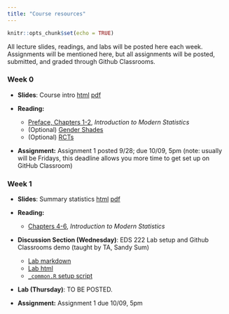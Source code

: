 ```yaml
---
title: "Course resources"
---
```


```r
knitr::opts_chunk$set(echo = TRUE)
```

<!-- <p style="color: #ba5e00"><b>TO UPDATE THIS PAGE:</b> Open and edit the <b>resources.Rmd</b> file, in the project root, to delete this placeholder text and customize with your own!</p> -->

All lecture slides, readings, and labs will be posted here each week. Assignments will be mentioned here, but all assignments will be posted, submitted, and graded through Github Classrooms.

### Week 0

- **Slides**: Course intro [html](slides/01-intro/01-intro.html) [pdf](slides/01-intro/01-intro.pdf)

- **Reading:** 
  + [Preface, Chapters 1-2](https://openintro-ims.netlify.app/preface.html), _Introduction to Modern Statistics_
  + (Optional) [Gender Shades](http://gendershades.org/)
  + (Optional) [RCTs](https://www.youtube.com/watch?v=0zvrGiPkVcs)

- **Assignment:** Assignment 1 posted 9/28; due 10/09, 5pm (note: usually will be Fridays, this deadline allows you more time to get set up on GitHub Classroom)

### Week 1

- **Slides**: Summary statistics [html](slides/02-summstats/02-summstats.html) [pdf](slides/02-summstats/02-summstats.pdf)

- **Reading:** 
  + [Chapters 4-6](https://openintro-ims.netlify.app/data-design.html), _Introduction to Modern Statistics_

- **Discussion Section (Wednesday)**: EDS 222 Lab setup and Github Classrooms demo (taught by TA, Sandy Sum)
  + [Lab markdown](labs/01-week-week-1-discussion.Rmd)
  + [Lab html](labs/01-weekweek-1-discussion.html)
  + [`_common.R` setup script](labs/_common.R) 

- **Lab (Thursday)**: TO BE POSTED. <!-- Data visualization with categorical variables [html](labs/02-week-two/week-2-categorical-data.html) [Rmd](labs/02-week-two/week-2-categorical-data.Rmd) -->

- **Assignment:** Assignment 1 due 10/09, 5pm 

<!--
### Week 2

- **Slides 01**: Course intro [html](slides/01-intro/01-intro.html) [pdf](slides/01-intro/01-intro.pdf)

- **Slides 02**: Summary statistics [html](slides/02-summstats/02-summstats.html) [pdf](slides/02-summstats/02-summstats.pdf) 

- **Optional lab material**: Data visualization with categorical variables [html](labs/02-week-two/week-2-categorical-data.html) [Rmd](labs/02-week-two/week-2-categorical-data.Rmd)

- **Reading:** 
  + (For Tuesday) [Chapter 2](https://openintro-ims.netlify.app/data-design.html), _Introduction to Modern Statistics_
  + (For Thursday) [Chapters 4-6](https://openintro-ims.netlify.app/data-design.html), _Introduction to Modern Statistics_
  + Optional reading: Rolf et al. (2021) ["Representation matters"](https://arxiv.org/abs/2103.03399)
  + Optional reading/watching: ["Gender shades"](http://gendershades.org/)
  + Optional watching: Esther Duflo on [Randomized Control Trials](https://www.youtube.com/watch?v=0zvrGiPkVcs)
  
- **Assignment:** Assignment 1 due 10/04, 9am
-->
<!--
- **Reading:** 
  

- **Lab:** [setup script](https://www.dropbox.com/s/2pwolalmlai8n5m/_common.R?dl=0), [markdown](labs/02-week-two/week-2-lab.Rmd), [answers](labs/02-week-two/week-2-lab-answers.Rmd), [answers in html](labs/02-week-two/week-2-lab-answers.html). Note: all files also on Github [here](https://github.com/tcarleton/EDS-222-stats)
  
- **Assignment:** Assignment 2 posted 9/30; due 10/7, 5pm
-->
<!--
### Week 3

- **Slides 03**: Ordinary Least Squares [html](slides/03-ols/03-ols.html) [pdf](slides/03-ols/03-ols.pdf)

- **Reading:** 
  + [Chapter 7](https://openintro-ims.netlify.app/data-design.html), _Introduction to Modern Statistics_


- **Lab:** OLS in `R` [markdown](labs/03-week-three/week-3-lab.Rmd), [answers](labs/03-week-three/week-3-lab-answers.Rmd), [answers in html](labs/03-week-three/week-3-lab-answers.html). Note: all files also on Github [here](https://github.com/tcarleton/EDS-222-stats)
  
- **Assignment:** Assignment 2 posted 10/5; due 10/13, 9am 
-->
<!--
### Week 4

- **Slides 04**: Ordinary Least Squares, continued [html](slides/04-ols-contd/04-ols-contd.html) [pdf](slides/04-ols-contd/04-ols-contd.pdf) 

- **Reading:** 
  + [Chapter 8](https://openintro-ims.netlify.app/data-design.html), _Introduction to Modern Statistics_
  + [Optional/Extra: Ch 10](https://openintro-ims.netlify.app/model-application.html), _Introduction to Modern Statistics_

- **Lab:** OLS in `R`, continued [markdown](labs/04-week-four/week-4-lab.Rmd), [answers](labs/04-week-four/week-4-lab-answers.Rmd), [answers in html](labs/04-week-four/week-4-lab-answers.html). 
  
- **Assignment:** Assignment 2 due 10/13, 9am
-->
<!--
### Week 5

- **Slides 05**: Multiple linear regression and interaction models [html](slides/05-multiplereg/05-multiplereg.html) [pdf](slides/05-multiplereg/05-multiplereg.pdf)

- **Reading:** 
  + [Chapter 8](https://openintro-ims.netlify.app/data-design.html), _Introduction to Modern Statistics_
  + Note that interaction models are not covered in _IMS_. [This](http://www.jkarreth.net/files/RPOS517_Day11_Interact.html) is a helpful resource that covers interaction models conceptually and shows how to code them up in `R` (note that we will cover the coding in Thursday's lab and please ignore anything after the subsection titled "Obtaining standard errors for marginal effects")

- **Lab:** Interaction models in `R` [markdown](labs/05-week-five/week-5-lab.Rmd), [answers](labs/05-week-five/week-5-lab-answers.Rmd), [answers in html](labs/05-week-five/week-5-lab-answers.html). 
  
- **Assignment:** Assignment 3 posted 10/18, see lecture slides for details on timing and grading 

- **Extra exam study material:** Here is an example of how you can evaluate the plausibility of OLS Assumption #4, which is necessary to ensure that OLS is the lowest variance estimator of all the unbiased estimators: [html](labs/05-week-five/example_OLS_assumptions.html), [markdown](labs/05-week-five/example_OLS_assumptions.Rmd)
-->
<!--
### Week 6

- Review \& Midterm Exam

- **Assignment 3 answer key:** [html](labs/assignment-03-answers.html) [rmd](labs/assignment-03-answers.Rmd)

-->
<!--
### Week 7

- **Slides 07**: Logistic regression and other nonlinear models [html](slides/07-nonlinearmodels/07-nonlinearmodels.html) [pdf](slides/07-nonlinearmodels/07-nonlinearmodels.pdf)

- **Reading:** 
  + [Chapter 9](https://openintro-ims.netlify.app/model-logistic.html), _Introduction to Modern Statistics_

- **Lab:** Logistic regressions in `R` [markdown](labs/07-week-seven/week-7-lab.Rmd), [answers](labs/07-week-seven/week-7-lab-answers.Rmd), [answers in html](labs/07-week-seven/week-7-lab-answers.html) 
  
- **Assignment:** Final project proposal due November 10, 9am. Final project guidelines [here](labs/EDS222_final_project_guidelines.pdf)
-->
<!--
### Week 8

- **Slides 08:** Inference and hypothesis testing [html](slides/08-inference/08-inference.html) [pdf](slides/08-inference/08-inference.pdf)

- **Reading:** 
  + [Chapters 13, 19.2](https://openintro-ims.netlify.app/foundations-mathematical.html)
  
 + [Chapters 2, 3](https://otexts.com/fpp3/), _Forecasting: Principles and Practice_ 

- **Lab:** Inference and hypothesis testing in `R` [markdown](labs/08-week-eight/week-8-lab.Rmd), [answers](labs/08-week-eight/week-8-lab-answers.Rmd), [answers in html](labs/08-week-eight/week-8-lab-answers.html)

- **Assignment:** Assignment 4 (posted 11/9, due 11/23)

- **Exam answer key:** Available [here](exams/EDS222_midterm_2022_ANSWERKEY.pdf)
-->
<!--
### Week 9

- **Slides 09:** Time series analysis [html](slides/09-timeseries/09-timeseries.html) [pdf](slides/09-timeseries/09-timeseries.pdf)

- **Slides 10:** Spatial interpolation and kriging [html](slides/10-kriging/10-kriging.html) [pdf](slides/10-kriging/10-kriging.pdf) 

- **Reading:** Chapters 2 and 3 in [Hyndman & Athanasopoulos](https://otexts.com/fpp3/)

- **Lab:** Kriging in `R` [**delayed** to Week 10]
  
- **Assignment:** Assignment 4: Hypothesis testing and time series analysis (due 11/23, 5pm)
-->
<!--
### Week 10

- **Slides 10:** Spatial interpolation and kriging [html](slides/10-kriging/10-kriging.html) [pdf](slides/10-kriging/10-kriging.pdf) 

- **Lab:** Kriging in `R` [**delayed** to Week 11]  [data](https://www.dropbox.com/s/ganv3ofxjjobgds/week-ten-data.RDS?dl=0) [markdown](labs/08-week-eight/week-8-lab.Rmd), [answers](labs/08-week-eight/week-8-lab-answers.Rmd), [answers in html](labs/08-week-eight/week-8-lab-answers.html).
  
- **Assignment:** Assignment 4: Hypothesis testing and time series analysis (due 11/23, 5pm)

-->
<!--
### Week 11

- **Lab (Tuesday 11/29):** Kriging in `R` [data](https://www.dropbox.com/s/ganv3ofxjjobgds/week-ten-data.RDS?dl=0) [markdown](labs/10-week-ten/week-10-lab.Rmd), [answers](labs/10-week-ten/week-10-lab-answers.Rmd), [answers in html](labs/10-week-ten/week-10-lab-answers.html). 
  
- **Slides (Thursday 12/1)**: Applying environmental data science (lots of stats!) to climate change equity research and policy [pdf](https://www.dropbox.com/s/c75fbsi8pq4m2c5/Climate_equity__EDS_222_lecture.pdf?dl=0) 

- **Further reading for those interested**: [Rode et al. (2021)](https://www.nature.com/articles/s41586-021-03883-8); [Carleton et al. (2022)](https://academic.oup.com/qje/article-abstract/137/4/2037/6571943); [Carleton \& Greenstone (2022)](https://doi.org/10.1086/720988)

- **Final projects!** Presentations: 12/6 [TBD on Zoom vs in-person]
-->
<!--
-   RStudio's [`distill` website](https://rstudio.github.io/distill/)
-   Inspiration and examples from the [distillery](https://distillery.rbind.io/showcase.html)
-->
